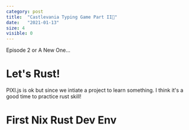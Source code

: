 ```yaml
---
category: post
title:  "Castlevania Typing Game Part II🚧"
date:   "2021-01-13"
size: 4
visible: 0
---
```


Episode 2 or A New One...

# Let's Rust!
PIXI.js is ok but since we intiate a project to learn something. I think it's a good time to practice rust skill!

# First Nix Rust Dev Env

<!-- https://www.gatsbyjs.org/docs/debugging-html-builds/#how-to-check-if-code-classlanguage-textwindowcode-is-defined -->

<!-- require https://stackoverflow.com/questions/33248012/how-to-use-react-require-syntax -->

<!-- pass render function to children -->

